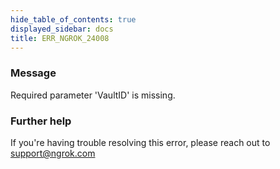 ```yaml
---
hide_table_of_contents: true
displayed_sidebar: docs
title: ERR_NGROK_24008
---
```




### Message

Required parameter 'VaultID' is missing.

<ErrorDetails error="err_ngrok_24008" />

### Further help

If you're having trouble resolving this error, please reach out to [support@ngrok.com](mailto:support@ngrok.com?subject=Help%20with%20ERR_NGROK_24008)
